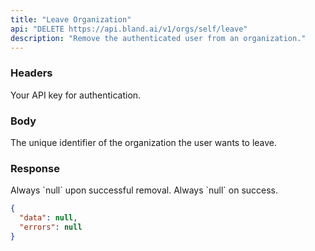 ```yaml
---
title: "Leave Organization"  
api: "DELETE https://api.bland.ai/v1/orgs/self/leave"  
description: "Remove the authenticated user from an organization."  
---
```


### Headers

<ParamField header="authorization" type="string" required>  
  Your API key for authentication.  
</ParamField>  

### Body

<ParamField body="org_id" type="string" required>  
  The unique identifier of the organization the user wants to leave.  
</ParamField>  

### Response

<ResponseField name="data" type="null">  
  Always `null` upon successful removal.  
</ResponseField>  

<ResponseField name="errors" type="null">  
  Always `null` on success.  
</ResponseField>  

<ResponseExample>  

```json Response  
{
  "data": null,
  "errors": null
}
```
</ResponseExample>